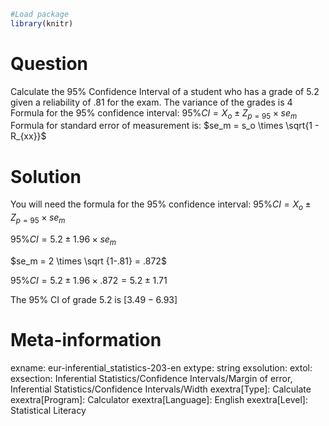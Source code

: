 ```{r, echo = FALSE, results = "hide"}
#Load package
library(knitr)
```

Question
========
Calculate the 95% Confidence Interval of a student who has a grade of 5.2 given a reliability of .81 for the exam. The variance of the grades is 4
Formula for the 95% confidence interval: $95\% CI = X_o ± Z_{p=95} \times se_m$
Formula for standard error of measurement is: $se_m = s_o \times \sqrt{1 - R_{xx}}$


Solution
========
You will need the formula for the 95% confidence interval: $95\% CI = X_o ± Z_{p=95} \times se_m$

$95\% CI = 5.2 ± 1.96 \times se_m$

$se_m = 2 \times \sqrt {1-.81} = .872$

$95\% CI = 5.2 ± 1.96 \times .872 = 5.2 ± 1.71$

The 95% CI of grade 5.2 is $[3.49-6.93]$


Meta-information
================
exname: eur-inferential_statistics-203-en
extype: string
exsolution: 
extol: 
exsection: Inferential Statistics/Confidence Intervals/Margin of error, Inferential Statistics/Confidence Intervals/Width
exextra[Type]: Calculate
exextra[Program]: Calculator
exextra[Language]: English
exextra[Level]: Statistical Literacy